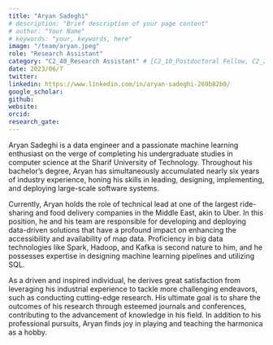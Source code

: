 ```yaml
---
title: "Aryan Sadeghi"
# description: "Brief description of your page content"
# author: "Your Name"
# keywords: "your, keywords, here"
image: "/team/aryan.jpeg"
role: "Research Assistant"
category: "C2_40_Research Assistant" # [C2_10_Postdoctoral Fellow, C2_20_PhD Student, C2_30_MSc Student, C2_50_Intern, C2_40_Research Assistant, C2_60_Summer Student]
date: 2023/06/7
twitter:
linkedin: https://www.linkedin.com/in/aryan-sadeghi-269b82b0/
google_scholar: 
github:
website: 
orcid: 
research_gate:
---
```


Aryan Sadeghi is a data engineer and a passionate machine learning enthusiast on the verge of completing his undergraduate studies in computer science at the Sharif University of Technology. Throughout his bachelor’s degree, Aryan has simultaneously accumulated nearly six years of industry experience, honing his skills in leading, designing, implementing, and deploying large-scale software systems.

Currently, Aryan holds the role of technical lead at one of the largest ride-sharing and food delivery companies in the Middle East, akin to Uber. In this position, he and his team are responsible for developing and deploying data-driven solutions that have a profound impact on enhancing the accessibility and availability of map data. Proficiency in big data technologies like Spark, Hadoop, and Kafka is second nature to him, and he possesses expertise in designing machine learning pipelines and utilizing SQL.

As a driven and inspired individual, he derives great satisfaction from leveraging his industrial experience to tackle more challenging endeavors, such as conducting cutting-edge research. His ultimate goal is to share the outcomes of his research through esteemed journals and conferences, contributing to the advancement of knowledge in his field. In addition to his professional pursuits, Aryan finds joy in playing and teaching the harmonica as a hobby.